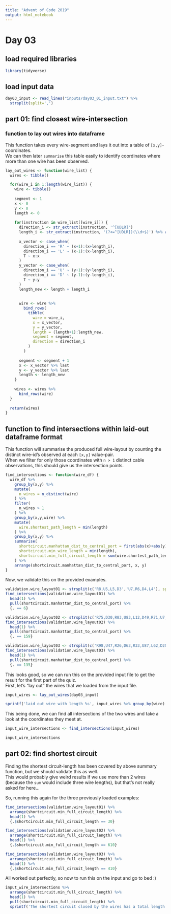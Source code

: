 ```yaml
---
title: "Advent of Code 2019"
output: html_notebook
---
```


# Day 03

## load required libraries

```r
library(tidyverse)
```

## load input data

```r
day03_input <- read_lines("inputs/day03_01_input.txt") %>%
  strsplit(split=',')
```

## part 01: find closest wire-intersection

### function to lay out wires into dataframe

This function takes every wire-segment and lays it out into a table of `[x,y]`-coordinates.  
We can then later `summarise` this table easily to identify coordinates where more than one wire has been observed.

```r
lay_out_wires <- function(wire_list) {
  wires <- tibble()

  for(wire_i in 1:length(wire_list)) {
    wire <- tibble()
    
    segment <- 1
    x <- 0
    y <- 0
    length <- 0
    
    for(instruction in wire_list[[wire_i]]) {
      direction_i <- str_extract(instruction, '^[UDLR]')
      length_i <- str_extract(instruction, '(?<=^[UDLR])(\\d+$)') %>% as.integer()
      
      x_vector <- case_when(
        direction_i == 'R' ~ (x+1):(x+length_i),
        direction_i == 'L' ~ (x-1):(x-length_i),
        T ~ x:x
      )
      y_vector <- case_when(
        direction_i == 'U' ~ (y+1):(y+length_i),
        direction_i == 'D' ~ (y-1):(y-length_i),
        T ~ y:y
      )
      length_new <- length + length_i
      
      
      wire <- wire %>%
        bind_rows(
          tibble(
            wire = wire_i,
            x = x_vector,
            y = y_vector,
            length = (length+1):length_new,
            segment = segment,
            direction = direction_i
          )
        )
      
      segment <- segment + 1
      x <- x_vector %>% last
      y <- y_vector %>% last
      length <- length_new
    }
    
    wires <- wires %>%
      bind_rows(wire)
  }
  
  return(wires)
}

```


## function to find intersections within laid-out dataframe format

This function will summarise the produced full wire-layout by counting the distinct wire-id's observed at each `[x,y]` value-pair.  
When we filter for only those coordinates with `n > 1` distinct cable observations, this should give us the intersection points.

```r
find_intersections <- function(wire_df) {
  wire_df %>%
    group_by(x,y) %>%
    mutate(
      n_wires = n_distinct(wire)
    ) %>%
    filter(
      n_wires > 1
    ) %>%
    group_by(x,y,wire) %>%
    mutate(
      wire.shortest_path_length = min(length)
    ) %>%
    group_by(x,y) %>%
    summarise(
      shortcircuit.manhattan_dist_to_central_port = first(abs(x)+abs(y)),
      shortcircuit.min_wire_length = min(length),
      shortcircuit.min_full_circuit_length = sum(wire.shortest_path_length)
    ) %>%
    arrange(shortcircuit.manhattan_dist_to_central_port, x, y)
}

```


Now, we validate this on the provided examples.

```r
validation.wire_layout01 <- strsplit(c('R8,U5,L5,D3','U7,R6,D4,L4'), split=',') %>% lay_out_wires
find_intersections(validation.wire_layout01) %>%
  head(1) %>%
  pull(shortcircuit.manhattan_dist_to_central_port) %>%
  {. == 6}
```

```r
validation.wire_layout02 <- strsplit(c('R75,D30,R83,U83,L12,D49,R71,U7,L72','U62,R66,U55,R34,D71,R55,D58,R83'), split=',') %>% lay_out_wires
find_intersections(validation.wire_layout02) %>%
  head(1) %>%
  pull(shortcircuit.manhattan_dist_to_central_port) %>%
  {. == 159}
```

```r
validation.wire_layout03 <- strsplit(c('R98,U47,R26,D63,R33,U87,L62,D20,R33,U53,R51','U98,R91,D20,R16,D67,R40,U7,R15,U6,R7'), split=',') %>% lay_out_wires
find_intersections(validation.wire_layout03) %>%
  head(1) %>%
  pull(shortcircuit.manhattan_dist_to_central_port) %>%
  {. == 135}
```
This looks good, so we can run this on the provided input file to get the result for the first part of the quiz.  
First, let's "lay out" the wires that we loaded from the input file.

```r
input_wires <- lay_out_wires(day03_input)

sprintf('laid out wire with length %s', input_wires %>% group_by(wire) %>% summarise(length = max(length)) %>% pull(length))
```
This being done, we can find all intersections of the two wires and take a look at the coordinates they meet at.

```r
input_wire_intersections <- find_intersections(input_wires)

input_wire_intersections
```

## part 02: find shortest circuit

Finding the shortest circuit-length has been covered by above summary function, but we should validate this as well.  
This would probably give weird results if we use more than 2 wires (because the `sum` would include three wire lengths), but that's not really asked for here...  

So, running this again for the three previously loaded examples:

```r
find_intersections(validation.wire_layout01) %>%
  arrange(shortcircuit.min_full_circuit_length) %>%
  head(1) %>%
  {.$shortcircuit.min_full_circuit_length == 30}
```

```r
find_intersections(validation.wire_layout02) %>%
  arrange(shortcircuit.min_full_circuit_length) %>%
  head(1) %>%
  {.$shortcircuit.min_full_circuit_length == 610}
```

```r
find_intersections(validation.wire_layout03) %>%
  arrange(shortcircuit.min_full_circuit_length) %>%
  head(1) %>%
  {.$shortcircuit.min_full_circuit_length == 410}
```

All worked out perfectly, so now to run this on the input and go to bed :)

```r
input_wire_intersections %>%
  arrange(shortcircuit.min_full_circuit_length) %>%
  head(1) %>%
  pull(shortcircuit.min_full_circuit_length) %>%
  sprintf('The shortest circuit closed by the wires has a total length of %s units.', .)
```

